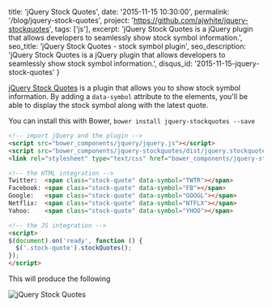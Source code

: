   title: 'jQuery Stock Quotes',
  date: '2015-11-15 10:30:00',
  permalink: '/blog/jquery-stock-quotes',
  project: 'https://github.com/ajwhite/jquery-stockquotes',
  tags: ['js'],
  excerpt: 'jQuery Stock Quotes is a jQuery plugin that allows developers to seamlessly show stock symbol information.',
  seo_title: 'jQuery Stock Quotes - stock symbol plugin',
  seo_description: 'jQuery Stock Quotes is a jQuery plugin that allows developers to seamlessly show stock symbol information.',
  disqus_id: '2015-11-15-jquery-stock-quotes'
}

<a href="https://github.com/ajwhite/jquery-stockquotes" target="_blank" title="jQuery Stock Quotes">jQuery Stock Quotes</a> is a plugin that allows you to show stock symbol information. By adding a `data-symbol` attribute to the elements, you'll be able to display the stock symbol along with the latest quote.

You can install this with Bower, `bower install jquery-stockquotes --save`

```html
<!-- import jQuery and the plugin -->
<script src="bower_components/jquery/jquery.js"></script>
<script src="bower_components/jquery-stockquotes/dist/jquery.stockquotes.js"></script>
<link rel="stylesheet" type="text/css" href="bower_components/jquery-stockquotes/dist/jquery.stockquotes.css" />
```
```html
<!-- the HTML integration -->
Twitter:  <span class="stock-quote" data-symbol="TWTR"></span>
Facebook: <span class="stock-quote" data-symbol="FB"></span>
Google:   <span class="stock-quote" data-symbol="GOOGL"></span>
Netflix:  <span class="stock-quote" data-symbol="NTFLX"></span>
Yahoo:    <span class="stock-quote" data-symbol="YHOO"></span>
```
```html
<!-- the JS integration -->
<script>
$(document).on('ready', function () {
  $('.stock-quote').stockQuotes();
});
</script>
```

This will produce the following

<img src="/static/images/blog/jquery-stock-quotes/jquery-stock-quotes.png" alt="jQuery Stock Quotes" />
